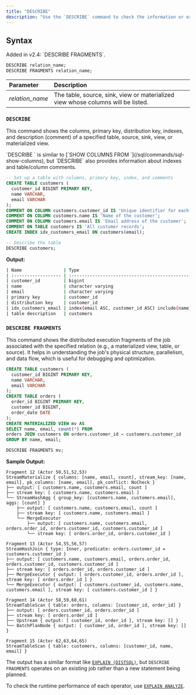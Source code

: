 ```yaml
---
title: "DESCRIBE"
description: "Use the `DESCRIBE` command to check the information or execution fragments of a relation (table, source, sink, view, materialized view)."
---
```


## Syntax

<Note>
Added in v2.4: `DESCRIBE FRAGMENTS`.
</Note>

```sql
DESCRIBE relation_name;
DESCRIBE FRAGMENTS relation_name;
```

| Parameter | Description                                                                      |
| :------------------ | :------------------------------------------------------------------------------- |
| _relation\_name_    | The table, source, sink, view or materialized view whose columns will be listed. |



### `DESCRIBE`

This command shows the columns, primary key, distribution key, indexes, and description (comment) of a specified table, source, sink, view, or materialized view.


<Tip>
`DESCRIBE <relation_name>` is similar to [`SHOW COLUMNS FROM <relation_name>`](/sql/commands/sql-show-columns), but `DESCRIBE` also provides information about indexes and table/column comments.
</Tip>

```sql Examples
-- Set up a table with columns, primary key, index, and comments
CREATE TABLE customers (
  customer_id BIGINT PRIMARY KEY,
  name VARCHAR,
  email VARCHAR
);
COMMENT ON COLUMN customers.customer_id IS 'Unique identifier for each customer';
COMMENT ON COLUMN customers.name IS 'Name of the customer';
COMMENT ON COLUMN customers.email IS 'Email address of the customer';
COMMENT ON TABLE customers IS 'All customer records';
CREATE INDEX idx_customers_email ON customers(email);

-- Describe the table
DESCRIBE customers;
```

**Output:**

```bash
| Name                | Type                                                                  | Is Hidden | Description                         |
| :------------------ | :-------------------------------------------------------------------- | :-------- | :---------------------------------- |
| customer_id         | bigint                                                                | false     | Unique identifier for each customer |
| name                | character varying                                                     | false     | Name of the customer                |
| email               | character varying                                                     | false     | Email address of the customer       |
| primary key         | customer_id                                                           |           |                                     |
| distribution key    | customer_id                                                           |           |                                     |
| idx_customers_email | index(email ASC, customer_id ASC) include(name) distributed by(email) |           |                                     |
| table description   | customers                                                             |           | All customer records                |
```


### `DESCRIBE FRAGMENTS`

This command shows the distributed execution fragments of the job associated with the specified relation (e.g., a materialized view, table, or source).
It helps in understanding the job's physical structure, parallelism, and data flow, which is useful for debugging and optimization.

```sql Examples
CREATE TABLE customers (
  customer_id BIGINT PRIMARY KEY,
  name VARCHAR,
  email VARCHAR
);
CREATE TABLE orders (
  order_id BIGINT PRIMARY KEY,
  customer_id BIGINT,
  order_date DATE
);
CREATE MATERIALIZED VIEW mv AS
SELECT name, email, count(*) FROM
orders JOIN customers ON orders.customer_id = customers.customer_id
GROUP BY name, email;

DESCRIBE FRAGMENTS mv;
```

**Sample Output:**

```
Fragment 12 (Actor 50,51,52,53)                                                                                                
StreamMaterialize { columns: [name, email, count], stream_key: [name, email], pk_columns: [name, email], pk_conflict: NoCheck }
├── output: [ customers.name, customers.email, count ]                                                                         
├── stream key: [ customers.name, customers.email ]                                                                            
└── StreamHashAgg { group_key: [customers.name, customers.email], aggs: [count] }                                              
    ├── output: [ customers.name, customers.email, count ]                                                                     
    ├── stream key: [ customers.name, customers.email ]                                                                        
    └── MergeExecutor                                                                                                          
        ├── output: [ customers.name, customers.email, orders.order_id, orders.customer_id, customers.customer_id ]            
        └── stream key: [ orders.order_id, orders.customer_id ]                                                                
                                                                                                                            
Fragment 13 (Actor 54,55,56,57)                                                                                                
StreamHashJoin { type: Inner, predicate: orders.customer_id = customers.customer_id }                                          
├── output: [ customers.name, customers.email, orders.order_id, orders.customer_id, customers.customer_id ]                    
├── stream key: [ orders.order_id, orders.customer_id ]                                                                        
├── MergeExecutor { output: [ orders.customer_id, orders.order_id ], stream key: [ orders.order_id ] }                         
└── MergeExecutor { output: [ customers.customer_id, customers.name, customers.email ], stream key: [ customers.customer_id ] }
                                                                                                                            
Fragment 14 (Actor 58,59,60,61)                                                                                                
StreamTableScan { table: orders, columns: [customer_id, order_id] }                                                            
├── output: [ orders.customer_id, orders.order_id ]                                                                            
├── stream key: [ orders.order_id ]                                                                                            
├── Upstream { output: [ customer_id, order_id ], stream key: [] }                                                             
└── BatchPlanNode { output: [ customer_id, order_id ], stream key: [] }                                                        
                                                                                                                            
Fragment 15 (Actor 62,63,64,65)                                                                                                
StreamTableScan { table: customers, columns: [customer_id, name, email] }                                                      
```

The output has a similar format like [`EXPLAIN (DISTSQL)`](/sql/commands/sql-explain), but `DESCRIBE FRAGMENTS` operates on an existing job rather than a new statement being planned.

To check the runtime performance of each operator, use [`EXPLAIN ANALYZE`](/sql/commands/sql-explain-analyze).
